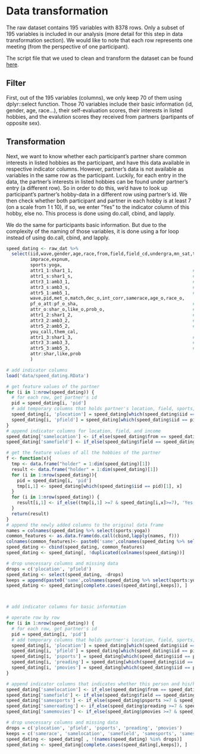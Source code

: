 # Data transformation

The raw dataset contains 195 variables with 8378 rows. Only a subset of 195 variables is included in our analysis (more detail for this step in data transformation section). We would like to note that each row represents one meeting (from the perspective of one participant).

The script file that we used to clean and transform the dataset can be found [here](https://github.com/bojum/speeddating/blob/master/03-cleaning.Rmd).


## Filter

First, out of the 195 variables (columns), we only keep 70 of them using dplyr::select function. Those 70 variables include their basic information (id, gender, age, race...), their self-evaluation scores, their interests in listed hobbies, and the evalution scores they received from partners (partipants of opposite sex).

## Transformation

Next, we want to know whether each participant's partner share common interests in listed hobbies as the participant, and have this data available in respective indicator columns. However, partner's data is not available as variables in the same row as the participant. Luckily, for each entry in the data, the partner's interests in listed hobbies can be found under partner's entry (a different row). So in order to do this, we'd have to look up participant's partner's hobby-data in a different row using partner's id. We then check whether both participant and partner in each hobby is at least 7 (on a scale from 1 t 10), if so, we enter "Yes" to the indicator column of this hobby, else no. This process is done using do.call, cbind, and lapply.

We do the same for participants basic information. But due to the complexity of the naming of those variables, it is done using a for loop instead of using do.call, cbind, and lapply.

```r

speed_dating <- raw_dat %>% 
  select(iid,wave,gender,age,race,from,field,field_cd,undergra,mn_sat,tuition,income,
         imprace,expnum,
         sports:yoga,
         attr1_1:shar1_1,                                             # exp weight to others-1
         attr1_s:shar1_s,                                             # exp weight to others-2
         attr3_1:amb3_1,                                              # self-evaluate-1 (self)-1
         attr3_s:amb3_s,                                              # self-evaluate-1 (self)-2
         attr5_1:amb5_1,                                              # self-evaluate-2 (others)-1
         wave,pid,met_o,match,dec_o,int_corr,samerace,age_o,race_o,
         pf_o_att:pf_o_sha,                                           # score to others
         attr_o:shar_o,like_o,prob_o,                                 # score received
         attr1_2:shar1_2,                                             # exp weight to others-3
         attr3_2:amb3_2,                                              # self-evaluate-1 (self)-3
         attr5_2:amb5_2,                                              # self-evaluate-2 (others)-2
         you_call,them_cal,
         attr1_3:shar1_3,                                             # exp weight to others-4
         attr3_3:amb3_3,                                              # self-evaluate-1 (self)-4
         attr5_3:amb5_3,                                              # self-evaluate-2 (others)-3
         attr:shar,like,prob
         ) 

# add indicator columns
load('data/speed_dating.RData')

# get feature values of the partner
for (i in 1:nrow(speed_dating)) {
  # for each row, get partner's id
  pid = speed_dating[i, 'pid']
  # add temporary columns that holds partner's location, field, sports, reading, movies
  speed_dating[i, 'plocation'] = speed_dating[which(speed_dating$iid == pid)[1], 'from']
  speed_dating[i, 'pfield'] = speed_dating[which(speed_dating$iid == pid)[1], 'field']
}
# append indicator columns for location, field, and income
speed_dating['samelocation'] <- if_else(speed_dating$from == speed_dating$plocation, 'Yes', 'No')
speed_dating['samefield'] <- if_else(speed_dating$field == speed_dating$pfield, 'Yes', 'No')

# get the feature values of all the hobbies of the partner
f <- function(x){
  tmp <- data.frame("holder" = 1:dim(speed_dating)[1])
  result <- data.frame("holder" = 1:dim(speed_dating)[1])
  for (i in 1:nrow(speed_dating)){
    pid = speed_dating[i, 'pid']
    tmp[i,1] <- speed_dating[which(speed_dating$iid == pid)[1], x]
  }
  for (i in 1:nrow(speed_dating)) {
    result[i,1] <- if_else((tmp[i,1] >=7 & speed_dating[i,x]>=7), 'Yes', 'No')
  }
  return(result)
}
# append the newly added columns to the original data frame
names = colnames(speed_dating %>% select(sports:yoga))
common_features <- as.data.frame(do.call(cbind,lapply(names, f)))
colnames(common_features)<- paste0('same',colnames(speed_dating %>% select(sports:yoga)))
speed_dating <- cbind(speed_dating, common_features)
speed_dating <- speed_dating[, !duplicated(colnames(speed_dating))]

# drop unecessary columns and missing data
drops = c('plocation', 'pfield')
speed_dating <- select(speed_dating, -drops)
keeps = append(paste0('same',colnames(speed_dating %>% select(sports:yoga))), c('samelocation', 'samefield'))
speed_dating <- speed_dating[complete.cases(speed_dating[,keeps]), ]



# add indicator columns for basic information 

# operate row by row
for (i in 1:nrow(speed_dating)) {
  # for each row, get partner's id
  pid = speed_dating[i, 'pid']
  # add temporary columns that holds partner's location, field, sports, reading, movies
  speed_dating[i, 'plocation'] = speed_dating[which(speed_dating$iid == pid)[1], 'from']
  speed_dating[i, 'pfield'] = speed_dating[which(speed_dating$iid == pid)[1], 'field']
  speed_dating[i, 'psports'] = speed_dating[which(speed_dating$iid == pid)[1], 'sports']
  speed_dating[i, 'preading'] = speed_dating[which(speed_dating$iid == pid)[1], 'reading']
  speed_dating[i, 'pmovies'] = speed_dating[which(speed_dating$iid == pid)[1], 'movies']
}

# append indicator columns that indicates whether this person and his/her partner share this feature
speed_dating['samelocation'] <- if_else(speed_dating$from == speed_dating$plocation, 'Yes', 'No')
speed_dating['samefield'] <- if_else(speed_dating$field == speed_dating$pfield, 'Yes', 'No')
speed_dating['samesports'] <- if_else(speed_dating$psports >=7 & speed_dating$sports>=7, 'Yes', 'No')
speed_dating['samereading'] <- if_else(speed_dating$preading >=7 & speed_dating$reading>=7, 'Yes', 'No')
speed_dating['samemovies'] <- if_else(speed_dating$pmovies >=7 & speed_dating$movies>=7, 'Yes', 'No')

# drop unecessary columns and missing data
drops = c('plocation', 'pfield', 'psports', 'preading', 'pmovies')
keeps = c('samerace', 'samelocation', 'samefield', 'samesports', 'samesports', 'samemovies')
speed_dating <- speed_dating[ , !(names(speed_dating) %in% drops)]
speed_dating <- speed_dating[complete.cases(speed_dating[,keeps]), ]
```


